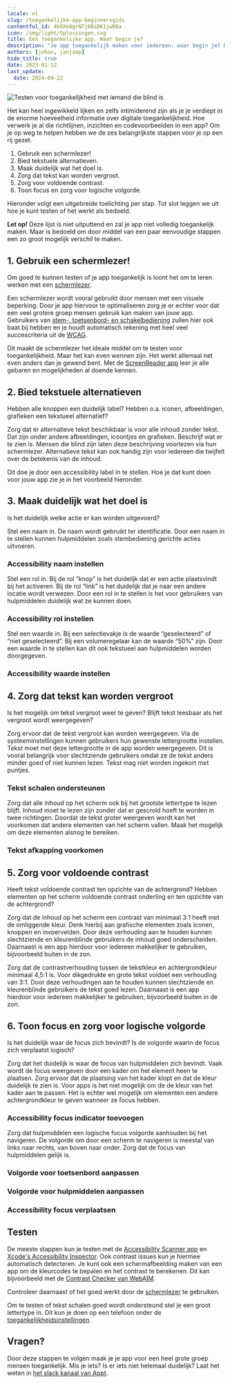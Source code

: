 ```yaml
---
locale: nl
slug: /toegankelijke-app-beginnersgids
contentful_id: 4bOXm8grN7j6BiDK1jwR8a
icon: /img/light/Oplossingen.svg
title: Een toegankelijke app. Waar begin je?
description: "Je app toegankelijk maken voor iedereen: waar begin je? Dit zijn de eerste zes stappen om te nemen."
authors: [johan, janjaap]
hide_title: true
date: 2023-01-12
last_update:
  date: 2024-04-22
---
```


<Hero
  title="Een toegankelijke app. Waar begin je?"
  description="Je app toegankelijk maken voor iedereen: waar begin je? Hieronder volgen de belangrijkste stappen die je helpen om je app bruikbaar te maken voor een zo groot mogelijke groep mensen, waaronder mensen met een beperking. 
"
/>

<Image src="/img/light/usability-testing.71ee77e.jpg" alt="Testen voor toegankelijkheid met iemand die blind is"/>

Het kan heel ingewikkeld lijken en zelfs intimiderend zijn als je je verdiept in de enorme hoeveelheid informatie over digitale toegankelijkheid. Hoe verwerk je al die richtlijnen, inzichten en codevoorbeelden in een app? Om je op weg te helpen hebben we de zes belangrijkste stappen voor je op een rij gezet.

1. Gebruik een schermlezer!
2. Bied tekstuele alternatieven.
3. Maak duidelijk wat het doel is.
4. Zorg dat tekst kan worden vergroot.
5. Zorg voor voldoende contrast.
6. Toon focus en zorg voor logische volgorde.

Hieronder volgt een uitgebreide toelichting per stap. Tot slot leggen we uit hoe je kunt testen of het werkt als bedoeld.

**Let op!** Deze lijst is niet uitputtend en zal je app niet volledig toegankelijk maken. Maar is bedoeld om door middel van een paar eenvoudige stappen een zo groot mogelijk verschil te maken.

## 1. Gebruik een schermlezer!

Om goed te kunnen testen of je app toegankelijk is loont het om te leren werken met een [schermlezer](/nl/stats/schermlezer).

Een schermlezer wordt vooral gebruikt door mensen met een visuele beperking. Door je app hiervoor  te optimaliseren zorg je er echter voor dat een veel grotere groep mensen gebruik kan maken van jouw app. Gebruikers van [stem-, toetsenbord- en schakelbediening](/nl/artikelen/hulpmiddelen) zullen hier ook baat bij hebben en je houdt automatisch rekening met heel veel succescriteria uit de [WCAG](/nl/richtlijnen/wcag).

Dit maakt de schermlezer het ideale middel om te testen voor toegankelijkheid. Maar het kan even wennen zijn. Het werkt allemaal net even anders dan je gewend bent. Met de [ScreenReader app](https://screenreader.app/) leer je alle gebaren en mogelijkheden al doende kennen.

## 2. Bied tekstuele alternatieven

Hebben alle knoppen een duidelijk label? Hebben o.a. iconen, afbeeldingen, grafieken een tekstueel alternatief?

Zorg dat er alternatieve tekst beschikbaar is voor alle inhoud zonder tekst. Dat zijn onder andere afbeeldingen, icoontjes en grafieken. Beschrijf wat er te zien is. Mensen die blind zijn laten deze beschrijving voorlezen via hun schermlezer. Alternatieve tekst kan ook handig zijn voor iedereen die twijfelt over de betekenis van de inhoud.

Dit doe je door een accessibility label in te stellen. Hoe je dat kunt doen voor jouw app zie je in het voorbeeld hieronder.

<CodeSample id="accessibility-label" locale="nl"/>

## 3. Maak duidelijk wat het doel is

Is het duidelijk welke actie er kan worden uitgevoerd?

Stel een naam in. De naam wordt gebruikt ter identificatie. Door een naam in te stellen kunnen hulpmiddelen zoals stembediening gerichte acties uitvoeren.

### Accessibility naam instellen

<CodeSample id="accessibility-name" locale="nl"/>

Stel een rol in. Bij de rol “knop” is het duidelijk dat er een actie plaatsvindt bij het activeren. Bij de rol “link” is het duidelijk dat je naar een andere locatie wordt verwezen. Door een rol in te stellen is het voor gebruikers van hulpmiddelen duidelijk wat ze kunnen doen.

### Accessibility rol instellen

<CodeSample id="accessibility-role" locale="nl"/>

Stel een waarde in. Bij een selectievakje is de waarde “geselecteerd” of “niet geselecteerd”. Bij een volumeregelaar kan de waarde “50%” zijn. Door een waarde in te stellen kan dit ook tekstueel aan hulpmiddelen worden doorgegeven.

### Accessibility waarde instellen

<CodeSample id="accessibility-value" locale="nl"/>

## 4. Zorg dat tekst kan worden vergroot

Is het mogelijk om tekst vergroot weer te geven? Blijft tekst leesbaar als het vergroot wordt weergegeven?

Zorg ervoor dat de tekst vergroot kan worden weergegeven. Via de systeeminstellingen kunnen gebruikers hun gewenste lettergrootte instellen. Tekst moet met deze lettergrootte in de app worden weergegeven. Dit is vooral belangrijk voor slechtziende gebruikers omdat ze de tekst anders minder goed of niet kunnen lezen. Tekst mag niet worden ingekort met puntjes.

### Tekst schalen ondersteunen

<CodeSample id="text-scale" locale="nl"/>

Zorg dat alle inhoud op het scherm ook bij het grootste lettertype te lezen blijft. Inhoud moet te lezen zijn zonder dat er gescrold hoeft te worden in twee richtingen. Doordat de tekst groter weergeven wordt kan het voorkomen dat andere elementen van het scherm vallen. Maak het mogelijk om deze elementen alsnog te bereiken.

### Tekst afkapping voorkomen

<CodeSample id="text-truncation" locale="nl"/>

## 5. Zorg voor voldoende contrast

Heeft tekst voldoende contrast ten opzichte van de achtergrond? Hebben elementen op het scherm voldoende contrast onderling en ten opzichte van de achtergrond?

Zorg dat de inhoud op het scherm een contrast van minimaal 3:1 heeft met de omliggende kleur. Denk hierbij aan grafische elementen zoals iconen, knoppen en invoervelden. Door deze verhouding aan te houden kunnen slechtziende en kleurenblinde gebruikers de inhoud goed onderscheiden. Daarnaast is een app hierdoor voor iedereen makkelijker te gebruiken, bijvoorbeeld buiten in de zon.

Zorg dat de contrastverhouding tussen de tekstkleur en achtergrondkleur minimaal 4,5:1 is. Voor dikgedrukte en grote tekst voldoet een verhouding van 3:1. Door deze verhoudingen aan te houden kunnen slechtziende en kleurenblinde gebruikers de tekst goed lezen. Daarnaast is een app hierdoor voor iedereen makkelijker te gebruiken, bijvoorbeeld buiten in de zon.

## 6. Toon focus en zorg voor logische volgorde

Is het duidelijk waar de focus zich bevindt? Is de volgorde waarin de focus zich verplaatst logisch?

Zorg dat het duidelijk is waar de focus van hulpmiddelen zich bevindt. Vaak wordt de focus weergeven door een kader om het element heen te plaatsen. Zorg ervoor dat de plaatsing van het kader klopt en dat de kleur duidelijk te zien is. Voor apps is het niet mogelijk om de de kleur van het kader aan te passen. Het is echter wel mogelijk om elementen een andere achtergrondkleur te geven wanneer ze focus hebben.

### Accessibility focus indicator toevoegen

<CodeSample id="accessibility-focus-indicator" locale="nl"/>

Zorg dat hulpmiddelen een logische focus volgorde aanhouden bij het navigeren. De volgorde om door een scherm te navigeren is meestal van links naar rechts, van boven naar onder. Zorg dat de focus van hulpmiddelen gelijk is.

### Volgorde voor toetsenbord aanpassen

<CodeSample id="keyboard-order" locale="nl"/>

### Volgorde voor hulpmiddelen aanpassen

<CodeSample id="accessibility-order" locale="nl"/>

### Accessibility focus verplaatsen

<CodeSample id="accessibility-focus" locale="nl"/>

## Testen

De meeste stappen kun je testen met de [Accessibility Scanner app](https://developer.android.com/guide/topics/ui/accessibility/testing#accessibility-scanner) en [Xcode's Accessibility Inspector](https://developer.apple.com/library/archive/documentation/Accessibility/Conceptual/AccessibilityMacOSX/OSXAXTestingApps.html). Ook contrast issues kun je hiermee  automatisch detecteren. Je kunt ook een schermafbeelding maken van een app om de kleurcodes te bepalen en het contrast te berekenen. Dit kan bijvoorbeeld met de [Contrast Checker van WebAIM](https://webaim.org/resources/contrastchecker/).

Controleer daarnaast of het goed werkt door de [schermlezer](https://appt-production-o4ale4roda-ez.a.run.app/nl/stats/schermlezer) te gebruiken.

Om te testen of tekst schalen goed wordt ondersteund stel je een groot lettertype in. Dit kun je doen op een telefoon onder de [toegankelijkheidsinstellingen](/nl/stats/lettergrootte).

## Vragen?

Door deze stappen te volgen maak je je app voor een heel grote groep mensen toegankelijk. Mis je iets? Is er iets niet helemaal duidelijk? Laat het weten in [het slack kanaal van Appt](https://appt.li/slack).
